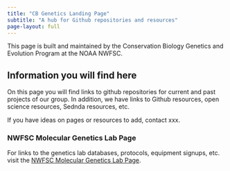 ```yaml
---
title: "CB Genetics Landing Page"
subtitle: "A hub for Github repositories and resources"
page-layout: full
---
```


This page is built and maintained by the Conservation Biology Genetics and Evolution Program at the NOAA NWFSC.


## Information you will find here

On this page you will find links to github repositories for current and past projects of our group. In addition, we have links to Github resources, open science resources, Sednda resources, etc.

If you have ideas on pages or resources to add, contact xxx.



### NWFSC Molecular Genetics Lab Page

For links to the genetics lab databases, protocols, equipment signups, etc. visit the [NWFSC Molecular Genetics Lab Page](https://sites.google.com/noaa.gov/moleculargeneticslab/home).